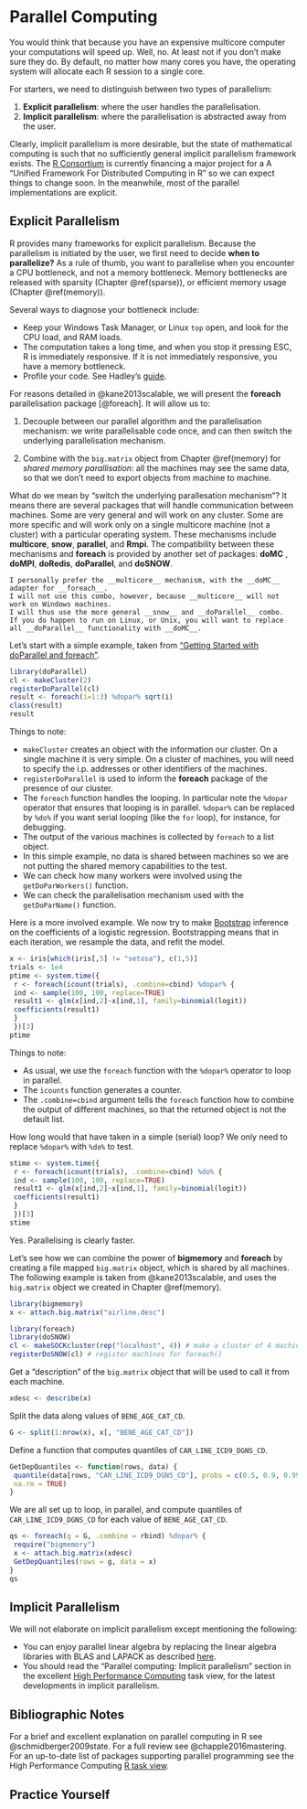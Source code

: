 # Parallel Computing {#parallel}

You would think that because you have an expensive multicore computer your computations will speed up. 
Well, no.
At least not if you don't make sure they do.
By default, no matter how many cores you have, the operating system will allocate each R session to a single core. 

For starters, we need to distinguish between two types of parallelism:

1. __Explicit parallelism__: where the user handles the parallelisation. 
1. __Implicit parallelism__: where the parallelisation is abstracted away from the user.

Clearly, implicit parallelism is more desirable, but the state of mathematical computing is such that no sufficiently general implicit parallelism framework exists. 
The [R Consortium](https://www.r-consortium.org/projects/awarded-projects) is currently financing a major project for a A "Unified Framework For Distributed Computing in R" so we can expect things to change soon. 
In the meanwhile, most of the parallel implementations are explicit. 



## Explicit Parallelism

R provides many frameworks for explicit parallelism.
Because the parallelism is initiated by the user, we first need to decide __when to parallelize?__
As a rule of thumb, you want to parallelise when you encounter a CPU bottleneck, and not a memory bottleneck.
Memory bottlenecks are released with sparsity (Chapter \@ref(sparse)), or efficient memory usage (Chapter \@ref(memory)).

Several ways to diagnose your bottleneck include:

- Keep your Windows Task Manager, or Linux `top` open, and look for the CPU load, and RAM loads. 
- The computation takes a long time, and when you stop it pressing ESC, R is immediately responsive. If it is not immediately responsive, you have a memory bottleneck.
- Profile your code. See Hadley's [guide](http://adv-r.had.co.nz/Profiling.html).

For reasons detailed in @kane2013scalable, we will present the __foreach__ parallelisation package [@foreach]. 
It will allow us to: 

1. Decouple between our parallel algorithm and the parallelisation mechanism: we write parallelisable code once, and can then switch the underlying parallelisation mechanism. 

1. Combine with the `big.matrix` object from Chapter \@ref(memory) for _shared memory parallisation_: all the machines may see the same data, so that we don't need to export objects from machine to machine. 


What do we mean by "switch the underlying parallesation mechanism"? 
It means there are several packages that will handle communication between machines. 
Some are very general and will work on any cluster. 
Some are more specific and will work only on a single multicore machine (not a cluster) with a particular operating system.
These mechanisms include __multicore__, __snow__, __parallel__, and __Rmpi__.
The compatibility between these mechanisms and __foreach__ is provided by another set of packages:
__doMC__ , __doMPI__, __doRedis__, __doParallel__, and __doSNOW__.


```remark
I personally prefer the __multicore__ mechanism, with the __doMC__ adapter for __foreach__.
I will not use this combo, however, because __multicore__ will not work on Windows machines.
I will thus use the more general __snow__ and __doParallel__ combo. 
If you do happen to run on Linux, or Unix, you will want to replace all __doParallel__ functionality with __doMC__.
```


Let's start with a simple example, taken from ["Getting Started with doParallel and foreach"](http://debian.mc.vanderbilt.edu/R/CRAN/web/packages/doParallel/vignettes/gettingstartedParallel.pdf).

```r
library(doParallel)
cl <- makeCluster(2)
registerDoParallel(cl)
result <- foreach(i=1:3) %dopar% sqrt(i)
class(result)
result
```

Things to note:

- `makeCluster` creates an object with the information our cluster. 
On a single machine it is very simple. On a cluster of machines, you will need to specify the i.p. addresses or other identifiers of the machines. 
- `registerDoParallel` is used to inform the __foreach__ package of the presence of our cluster. 
- The `foreach` function handles the looping. In particular note the `%dopar` operator that ensures that looping is in parallel. `%dopar%` can be replaced by `%do%` if you want serial looping (like the `for` loop), for instance, for debugging. 
- The output of the various machines is collected by `foreach` to a list object. 
- In this simple example, no data is shared between machines so we are not putting the shared memory capabilities to the test. 
- We can check how many workers were involved using the `getDoParWorkers()` function.
- We can check the parallelisation mechanism used with the `getDoParName()` function.


Here is a more involved example.
We now try to make [Bootstrap](https://en.wikipedia.org/wiki/Bootstrapping_(statistics)) inference on the coefficients of a logistic regression.
Bootstrapping means that in each iteration, we resample the data, and refit the model. 

```r
x <- iris[which(iris[,5] != "setosa"), c(1,5)]
trials <- 1e4
ptime <- system.time({
 r <- foreach(icount(trials), .combine=cbind) %dopar% {
 ind <- sample(100, 100, replace=TRUE)
 result1 <- glm(x[ind,2]~x[ind,1], family=binomial(logit))
 coefficients(result1)
 }
 })[3]
ptime
```

Things to note:

- As usual, we use the `foreach` function with the `%dopar%` operator to loop in parallel.
- The `icounts` function generates a counter. 
- The `.combine=cbind` argument tells the `foreach` function how to combine the output of different machines, so that the returned object is not the default list. 


How long would that have taken in a simple (serial) loop? 
We only need to replace `%dopar%` with `%do%` to test.

```r
stime <- system.time({
 r <- foreach(icount(trials), .combine=cbind) %do% {
 ind <- sample(100, 100, replace=TRUE)
 result1 <- glm(x[ind,2]~x[ind,1], family=binomial(logit))
 coefficients(result1)
 }
 })[3]
stime
```

Yes. Parallelising is clearly faster.


Let's see how we can combine the power of __bigmemory__ and __foreach__ by creating a file mapped `big.matrix` object, which is shared by all machines.
The following example is taken from @kane2013scalable, and uses the `big.matrix` object we created in Chapter \@ref(memory).

```r
library(bigmemory)
x <- attach.big.matrix("airline.desc")

library(foreach)
library(doSNOW)
cl <- makeSOCKcluster(rep("localhost", 4)) # make a cluster of 4 machines
registerDoSNOW(cl) # register machines for foreach()
```

Get a "description" of the `big.matrix` object that will be used to call it from each machine.
```r
xdesc <- describe(x) 
```

Split the data along values of `BENE_AGE_CAT_CD`.
```r
G <- split(1:nrow(x), x[, "BENE_AGE_CAT_CD"]) 
```

Define a function that computes quantiles of `CAR_LINE_ICD9_DGNS_CD`.
```r
GetDepQuantiles <- function(rows, data) {
 quantile(data[rows, "CAR_LINE_ICD9_DGNS_CD"], probs = c(0.5, 0.9, 0.99),
 na.rm = TRUE)
}
```

We are all set up to loop, in parallel, and compute quantiles of `CAR_LINE_ICD9_DGNS_CD` for each value of `BENE_AGE_CAT_CD`.

```r
qs <- foreach(g = G, .combine = rbind) %dopar% {
 require("bigmemory")
 x <- attach.big.matrix(xdesc)
 GetDepQuantiles(rows = g, data = x)
}
qs
```







## Implicit Parallelism

We will not elaborate on implicit parallelism except mentioning the following:

- You can enjoy parallel linear algebra by replacing the linear algebra libraries with BLAS and LAPACK as described [here](https://www.r-bloggers.com/faster-r-through-better-blas/).
- You should read the "Parallel computing: Implicit parallelism" section in the excellent [High Performance Computing](https://cran.r-project.org/web/views/HighPerformanceComputing.html) task view, for the latest developments in implicit parallelism.






## Bibliographic Notes
For a brief and excellent explanation on parallel computing in R see @schmidberger2009state.
For a full review see @chapple2016mastering.
For an up-to-date list of packages supporting parallel programming see the High Performance Computing [R task view](https://cran.r-project.org/web/views/HighPerformanceComputing.html).

## Practice Yourself
